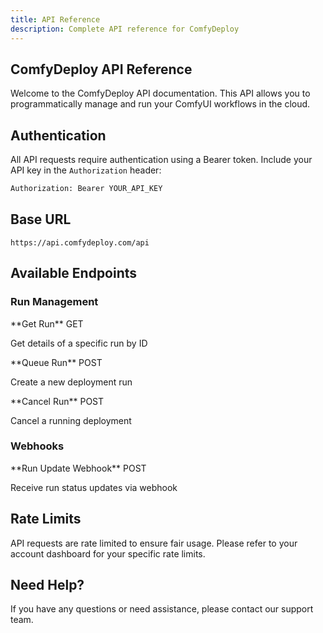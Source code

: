 ```yaml
---
title: API Reference
description: Complete API reference for ComfyDeploy
---
```


## ComfyDeploy API Reference

Welcome to the ComfyDeploy API documentation. This API allows you to programmatically manage and run your ComfyUI workflows in the cloud.

## Authentication

All API requests require authentication using a Bearer token. Include your API key in the `Authorization` header:

```bash
Authorization: Bearer YOUR_API_KEY
```

## Base URL

```
https://api.comfydeploy.com/api
```

## Available Endpoints

### Run Management

<Cards>
<Card href="/docs/api/getRun">
**Get Run** <span className="text-sm text-green-500 font-mono ml-1">GET</span>

Get details of a specific run by ID

</Card>

<Card href="/docs/api/queueRun">
**Queue Run** <span className="text-sm text-blue-600 dark:text-blue-400 font-mono ml-1">POST</span>

Create a new deployment run

</Card>

<Card href="/docs/api/cancelRun">
**Cancel Run** <span className="text-sm text-blue-600 dark:text-blue-400 font-mono ml-1">POST</span>

Cancel a running deployment

</Card>
</Cards>

### Webhooks

<Card href="/docs/api/runUpdateWebhook">
**Run Update Webhook** <span className="text-sm text-blue-600 dark:text-blue-400 font-mono ml-1">POST</span>

Receive run status updates via webhook

</Card>

## Rate Limits

API requests are rate limited to ensure fair usage. Please refer to your account dashboard for your specific rate limits.

## Need Help?

If you have any questions or need assistance, please contact our support team.
